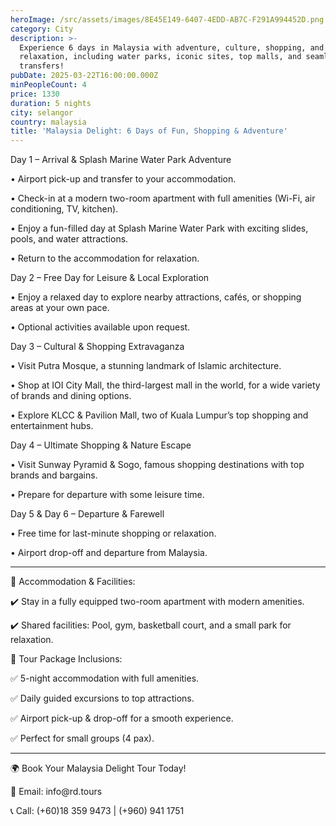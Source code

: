 ```yaml
---
heroImage: /src/assets/images/8E45E149-6407-4EDD-AB7C-F291A994452D.png
category: City
description: >-
  Experience 6 days in Malaysia with adventure, culture, shopping, and
  relaxation, including water parks, iconic sites, top malls, and seamless
  transfers!
pubDate: 2025-03-22T16:00:00.000Z
minPeopleCount: 4
price: 1330
duration: 5 nights
city: selangor
country: malaysia
title: 'Malaysia Delight: 6 Days of Fun, Shopping & Adventure'
---
```


Day 1 – Arrival & Splash Marine Water Park Adventure

• Airport pick-up and transfer to your accommodation.

• Check-in at a modern two-room apartment with full amenities (Wi-Fi, air conditioning, TV, kitchen).

• Enjoy a fun-filled day at Splash Marine Water Park with exciting slides, pools, and water attractions.

• Return to the accommodation for relaxation.

Day 2 – Free Day for Leisure & Local Exploration

• Enjoy a relaxed day to explore nearby attractions, cafés, or shopping areas at your own pace.

• Optional activities available upon request.

Day 3 – Cultural & Shopping Extravaganza

• Visit Putra Mosque, a stunning landmark of Islamic architecture.

• Shop at IOI City Mall, the third-largest mall in the world, for a wide variety of brands and dining options.

• Explore KLCC & Pavilion Mall, two of Kuala Lumpur’s top shopping and entertainment hubs.

Day 4 – Ultimate Shopping & Nature Escape

• Visit Sunway Pyramid & Sogo, famous shopping destinations with top brands and bargains.

• Prepare for departure with some leisure time.

Day 5 & Day 6 – Departure & Farewell

• Free time for last-minute shopping or relaxation.

• Airport drop-off and departure from Malaysia.

---

🏨 Accommodation & Facilities:

✔️ Stay in a fully equipped two-room apartment with modern amenities.

✔️ Shared facilities: Pool, gym, basketball court, and a small park for relaxation.

📌 Tour Package Inclusions:

✅ 5-night accommodation with full amenities.

✅ Daily guided excursions to top attractions.

✅ Airport pick-up & drop-off for a smooth experience.

✅ Perfect for small groups (4 pax).

---

🌍 Book Your Malaysia Delight Tour Today!

📧 Email: info\@rd.tours

📞 Call: (+60)18 359 9473 | (+960) 941 1751
